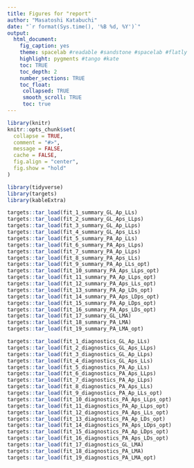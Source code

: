 ```yaml
---
title: Figures for "report"
author: "Masatoshi Katabuchi"
date: "`r format(Sys.time(), '%B %d, %Y')`"
output:
  html_document:
    fig_caption: yes
    theme: spacelab #readable #sandstone #spacelab #flatly
    highlight: pygments #tango #kate
    toc: TRUE
    toc_depth: 2
    number_sections: TRUE
    toc_float:
     collapsed: TRUE
     smooth_scroll: TRUE
     toc: true
---
```


```r
library(knitr)
knitr::opts_chunk$set(
  collapse = TRUE,
  comment = "#>",
  message = FALSE,
  cache = FALSE,
  fig.align = "center",
  fig.show = "hold"
)
```

```r
library(tidyverse)
library(targets)
library(kableExtra)
```

```r
targets::tar_load(fit_1_summary_GL_Ap_LLs)
targets::tar_load(fit_2_summary_GL_Aps_LLps)
targets::tar_load(fit_3_summary_GL_Ap_LLps)
targets::tar_load(fit_4_summary_GL_Aps_LLs)
targets::tar_load(fit_5_summary_PA_Ap_LLs)
targets::tar_load(fit_6_summary_PA_Aps_LLps)
targets::tar_load(fit_7_summary_PA_Ap_LLps)
targets::tar_load(fit_8_summary_PA_Aps_LLs)
targets::tar_load(fit_9_summary_PA_Ap_LLs_opt)
targets::tar_load(fit_10_summary_PA_Aps_LLps_opt)
targets::tar_load(fit_11_summary_PA_Ap_LLps_opt)
targets::tar_load(fit_12_summary_PA_Aps_LLs_opt)
targets::tar_load(fit_13_summary_PA_Ap_LDs_opt)
targets::tar_load(fit_14_summary_PA_Aps_LDps_opt)
targets::tar_load(fit_15_summary_PA_Ap_LDps_opt)
targets::tar_load(fit_16_summary_PA_Aps_LDs_opt)
targets::tar_load(fit_17_summary_GL_LMA)
targets::tar_load(fit_18_summary_PA_LMA)
targets::tar_load(fit_19_summary_PA_LMA_opt)
```

```r
targets::tar_load(fit_1_diagnostics_GL_Ap_LLs)
targets::tar_load(fit_2_diagnostics_GL_Aps_LLps)
targets::tar_load(fit_3_diagnostics_GL_Ap_LLps)
targets::tar_load(fit_4_diagnostics_GL_Aps_LLs)
targets::tar_load(fit_5_diagnostics_PA_Ap_LLs)
targets::tar_load(fit_6_diagnostics_PA_Aps_LLps)
targets::tar_load(fit_7_diagnostics_PA_Ap_LLps)
targets::tar_load(fit_8_diagnostics_PA_Aps_LLs)
targets::tar_load(fit_9_diagnostics_PA_Ap_LLs_opt)
targets::tar_load(fit_10_diagnostics_PA_Aps_LLps_opt)
targets::tar_load(fit_11_diagnostics_PA_Ap_LLps_opt)
targets::tar_load(fit_12_diagnostics_PA_Aps_LLs_opt)
targets::tar_load(fit_13_diagnostics_PA_Ap_LDs_opt)
targets::tar_load(fit_14_diagnostics_PA_Aps_LDps_opt)
targets::tar_load(fit_15_diagnostics_PA_Ap_LDps_opt)
targets::tar_load(fit_16_diagnostics_PA_Aps_LDs_opt)
targets::tar_load(fit_17_diagnostics_GL_LMA)
targets::tar_load(fit_18_diagnostics_PA_LMA)
targets::tar_load(fit_19_diagnostics_PA_LMA_opt)
```
